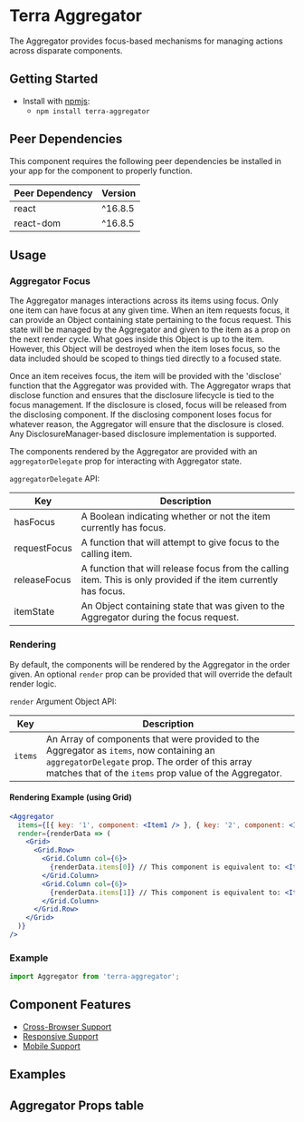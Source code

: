 


<Badge />

# Terra Aggregator

The Aggregator provides focus-based mechanisms for managing actions across disparate components.

## Getting Started

- Install with [npmjs](https://www.npmjs.com):
  - `npm install terra-aggregator`

<!-- AUTO-GENERATED-CONTENT:START Peer Dependencies -->
## Peer Dependencies

This component requires the following peer dependencies be installed in your app for the component to properly function.

| Peer Dependency | Version |
|-|-|
| react | ^16.8.5 |
| react-dom | ^16.8.5 |

<!-- AUTO-GENERATED-CONTENT:END -->

## Usage

### Aggregator Focus

The Aggregator manages interactions across its items using focus. Only one item can have focus at any given time. When an item requests focus, it can provide an Object containing state pertaining to the focus request. This state will be managed by the Aggregator and given to the item as a prop on the next render cycle. What goes inside this Object is up to the item. However, this Object will be destroyed when the item loses focus, so the data included should be scoped to things tied directly to a focused state.

Once an item receives focus, the item will be provided with the 'disclose' function that the Aggregator was provided with. The Aggregator wraps that disclose function and ensures that the disclosure lifecycle is tied to the focus management. If the disclosure is closed, focus will be released from the disclosing component. If the disclosing component loses focus for whatever reason, the Aggregator will ensure that the disclosure is closed. Any DisclosureManager-based disclosure implementation is supported.

The components rendered by the Aggregator are provided with an `aggregatorDelegate` prop for interacting with Aggregator state.

`aggregatorDelegate` API:

|Key|Description|
|---|---|
|hasFocus|A Boolean indicating whether or not the item currently has focus.|
|requestFocus|A function that will attempt to give focus to the calling item.|
|releaseFocus|A function that will release focus from the calling item. This is only provided if the item currently has focus.|
|itemState|An Object containing state that was given to the Aggregator during the focus request.|

### Rendering

By default, the components will be rendered by the Aggregator in the order given. An optional `render` prop can be provided that will override the default render logic.

`render` Argument Object API:

|Key|Description|
|---|---|
|`items`|An Array of components that were provided to the Aggregator as `items`, now containing an `aggregatorDelegate` prop. The order of this array matches that of the `items` prop value of the Aggregator.|

#### Rendering Example (using Grid)

```jsx
<Aggregator
  items={[{ key: '1', component: <Item1 /> }, { key: '2', component: <Item2 /> }]}
  render={renderData => (
    <Grid>
      <Grid.Row>
        <Grid.Column col={6}>
          {renderData.items[0]} // This component is equivalent to: <Item1 key="1" aggregatorDelegate={...} />
        </Grid.Column>
        <Grid.Column col={6}>
          {renderData.items[1]} // This component is equivalent to: <Item2 key="2" aggregatorDelegate={...} />
        </Grid.Column>
      </Grid.Row>
    </Grid>
  )}
/>
```

### Example

```jsx
import Aggregator from 'terra-aggregator';
```

## Component Features
* [Cross-Browser Support](https://engineering.cerner.com/terra-ui/contributing/terra-ui/component-standards#cross-browser-support)
* [Responsive Support](https://engineering.cerner.com/terra-ui/contributing/terra-ui/component-standards#responsive-support)
* [Mobile Support](https://engineering.cerner.com/terra-ui/contributing/terra-ui/component-standards#mobile-support)

## Examples
<StandaloneAggregatorExample title='Standalone Aggregator' />
<CustomRenderAggregatorExample title='Custom Render Aggregator' />
<CombinedDisclosureExample title='Combined Discloure Aggregator' />
<DisclosureBypassExample title='Disclosure Bypass Aggregator' />
<AggregatorInModalExample title='Aggregator In Modal' />

## Aggregator Props table
<AggregatorPropsTable />
